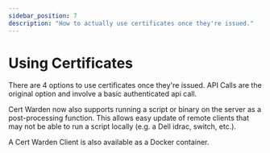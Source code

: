 ```yaml
---
sidebar_position: 7
description: "How to actually use certificates once they're issued."
---
```


# Using Certificates

There are 4 options to use certificates once they're issued. API Calls
are the original option and involve a basic authenticated api call.

Cert Warden now also supports running a script or binary on the server
as a post-processing function. This allows easy update of remote clients
that may not be able to run a script locally (e.g. a Dell idrac, switch,
etc.).

A Cert Warden Client is also available as a Docker container.


<DocCardList />
